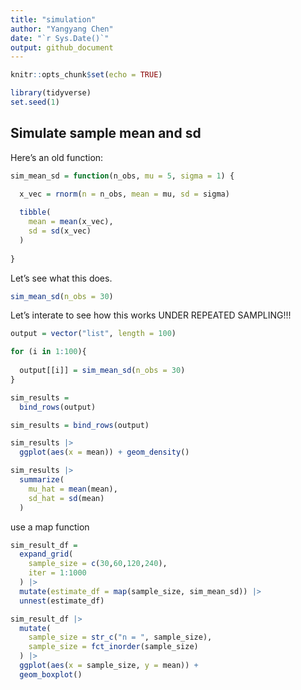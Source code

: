 ```yaml
---
title: "simulation"
author: "Yangyang Chen"
date: "`r Sys.Date()`"
output: github_document
---
```


```r
knitr::opts_chunk$set(echo = TRUE)
```

```r
library(tidyverse)
set.seed(1)

```

## Simulate sample mean and sd

Here's an old function:


```r
sim_mean_sd = function(n_obs, mu = 5, sigma = 1) {
  
  x_vec = rnorm(n = n_obs, mean = mu, sd = sigma)

  tibble(
    mean = mean(x_vec),
    sd = sd(x_vec)
  )
  
}
```

Let's see what this does.

```r
sim_mean_sd(n_obs = 30)
```

Let's interate to see how this works UNDER REPEATED SAMPLING!!!

```r
output = vector("list", length = 100)

for (i in 1:100){
  
  output[[i]] = sim_mean_sd(n_obs = 30)
}

sim_results = 
  bind_rows(output)

sim_results = bind_rows(output)

sim_results |> 
  ggplot(aes(x = mean)) + geom_density()

sim_results |> 
  summarize(
    mu_hat = mean(mean),
    sd_hat = sd(mean)
  )
```


use a map function

```r
sim_result_df = 
  expand_grid(
    sample_size = c(30,60,120,240),
    iter = 1:1000
  ) |> 
  mutate(estimate_df = map(sample_size, sim_mean_sd)) |> 
  unnest(estimate_df)

sim_result_df |> 
  mutate(
    sample_size = str_c("n = ", sample_size),
    sample_size = fct_inorder(sample_size)
  ) |> 
  ggplot(aes(x = sample_size, y = mean)) +
  geom_boxplot()
```


